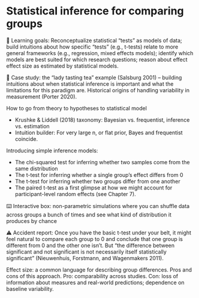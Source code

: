 # Statistical inference for comparing groups {#inference}

::: {.learning-goals}
🍎 Learning goals: Reconceptualize statistical “tests” as models of data; build intuitions about how specific “tests” (e.g., t-tests) relate to more general frameworks (e.g., regression, mixed effects models); identify which models are best suited for which research questions; reason about effect effect size as estimated by statistical models.
:::

::: {.case-study}
🔬 Case study: the “lady tasting tea” example (Salsburg 2001) – building intuitions about when statistical inference is important and what the limitations for this paradigm are. Historical origins of handling variability in measurement (Porter 2020).
:::

How to go from theory to hypotheses to statistical model

  - Krushke & Liddell (2018) taxonomy: Bayesian vs. frequentist, inference vs. estimation
  - Intuition builder: For very large n, or flat prior, Bayes and frequentist coincide. 

Introducing simple inference models:

  - The chi-squared test for inferring whether two samples come from the same distribution
  - The t-test for inferring whether a single group’s effect differs from 0
  - The t-test for inferring whether two groups differ from one another
  - The paired t-test as a first glimpse at how we might account for participant-level random effects (see Chapter 7).

::: {.interactive}
⌨️ Interactive box: non-parametric simulations where you can shuffle data across groups a bunch of times and see what kind of distribution it produces by chance
:::

::: {.accident-report}
⚠️ Accident report: Once you have the basic t-test under your belt, it might feel natural to compare each group to 0 and conclude that one group is different from 0 and the other one isn’t. But “the difference between significant and not significant is not necessarily itself statistically significant” (Nieuwenhuis, Forstmann, and Wagenmakers 2011). 
:::

Effect size: a common language for describing group differences. Pros and cons of this approach. Pro: comparability across studies. Con: loss of information about measures and real-world predictions; dependence on baseline variability. 
